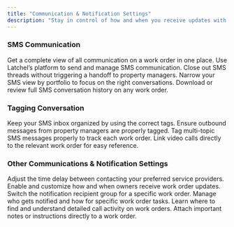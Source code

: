 ```yaml
---
title: "Communication & Notification Settings"
description: "Stay in control of how and when you receive updates with Latchel’s Communication & Notification Settings. This section walks you through the different ways you can manage notifications—whether it's by email, SMS, or phone—so you never miss an important update. You’ll also learn how to customize team contact preferences, escalation settings, and after-hours communication rules. Use these guides to ensure the right people are notified at the right time, keeping your maintenance operations running smoothly."
---
```


### **SMS Communication**

<CardGroup cols={2}>
  <Card title="Property Manager 360 Degree Communication View" icon="comment-sms" iconType="duotone" color="#ff9b8a" horizontal href="/s/topic/0TO5e000000h9wqGAA/Property-Manager-360-Degree-Communication-View">
    Get a complete view of all communication on a work order in one place.
  </Card>
  <Card title="How To Send SMS Messages From Latchel" icon="envelope-open-text" iconType="duotone" color="#ff9b8a" horizontal href="/s/topic/0TO5e000000h9wqGAA/How-To-Send-SMS-Messages-From-Latchel">
    Use Latchel’s platform to send and manage SMS communication.
  </Card>
  <Card title="End SMS Conversation Without Assigning It to Property Managers" icon="square-envelope" iconType="duotone" color="#ff9b8a" horizontal href="/s/topic/0TO5e000000h9wqGAA/End-SMS-Conversation-Without-Assigning-It-to-Property-Managers">
    Close out SMS threads without triggering a handoff to property managers.
  </Card>
  <Card title="How to Filter SMS by Portfolio" icon="filter-list" iconType="duotone" color="#ff9b8a" horizontal href="/s/topic/0TO5e000000h9wqGAA/How-to-Filter-SMS-by-Portfolio">
    Narrow your SMS view by portfolio to focus on the right conversations.
  </Card>
  <Card title="SMS Transcripts" icon="message-bot" iconType="duotone" color="#ff9b8a" horizontal href="/s/topic/0TO5e000000h9wqGAA/SMS-Transcripts">
    Download or review full SMS conversation history on any work order.
  </Card>
</CardGroup>

### **Tagging Conversation**

<CardGroup cols={2}>
  <Card title="How to Ensure an SMS Conversation Has the Right Tag" icon="user-tag" iconType="duotone" color="#ff9b8a" horizontal href="/s/topic/0TO5e000000h9wqGAA/How-to-Ensure-an-SMS-Conversation-Has-the-Right-Tag">
    Keep your SMS inbox organized by using the correct tags.
  </Card>
  <Card title="How to Tag SMS Conversations Started by a Property Manager" icon="user-check" iconType="duotone" color="#ff9b8a" horizontal href="/s/topic/0TO5e000000h9wqGAA/How-to-Tag-SMS-Conversations-Started-by-a-Property-Manager">
    Ensure outbound messages from property managers are properly tagged.
  </Card>
  <Card title="How to Handle Tags for Someone Asking About Multiple Work Orders" icon="tag" iconType="duotone" color="#ff9b8a" horizontal href="/s/topic/0TO5e000000h9wqGAA/How-to-Handle-Tags-for-Someone-Asking-About-Multiple-Work-Orders">
    Tag multi-topic SMS messages properly to track each work order.
  </Card>
  <Card title="How to Tag Video Calls to a Work Order" icon="file-video" iconType="duotone" color="#ff9b8a" horizontal href="/s/topic/0TO5e000000h9wqGAA/How-to-Tag-Video-Calls-to-a-Work-Order-New-Experience">
    Link video calls directly to the relevant work order for easy reference.
  </Card>
</CardGroup>

### **Other Communications & Notification Settings**

<CardGroup cols={2}>
  <Card title="Customize How Long Latchel Waits Before Contacting Your Next Service Provider" icon="message-lines" iconType="duotone" color="#ff9b8a" horizontal href="/s/topic/0TO5e000000h9wqGAA/Customize-How-Long-Latchel-Waits-Before-Contacting-Your-Next-Service-Provider">
    Adjust the time delay between contacting your preferred service providers.
  </Card>
  <Card title="How to Setup Owner Communication" icon="message-smile" iconType="duotone" color="#ff9b8a" horizontal href="/s/topic/0TO5e000000h9wqGAA/How-to-Setup-Owner-Communication">
    Enable and customize how and when owners receive work order updates.
  </Card>
  <Card title="How to Change the User Notification Group via Work Order" icon="screen-users" iconType="duotone" color="#ff9b8a" horizontal href="/s/topic/0TO5e000000h9wqGAA/How-to-change-the-user-notification-group-via-work-order-New-Experience">
    Switch the notification recipient group for a specific work order.
  </Card>
  <Card title="Task Notification Settings" icon="diagram-subtask" iconType="duotone" color="#ff9b8a" horizontal href="/s/topic/0TO5e000000h9wqGAA/Task-Notification-Settings">
    Manage who gets notified and how for specific work order tasks.
  </Card>
  <Card title="How to Access & Read Call Logs" icon="phone-intercom" iconType="duotone" color="#ff9b8a" horizontal href="/s/topic/0TO5e000000h9wqGAA/How-to-Access-Read-Call-Logs-New-Experience">
    Learn where to find and understand detailed call activity on work orders.
  </Card>
  <Card title="How to Add a Special Note to a Work Order" icon="notes" iconType="duotone" color="#ff9b8a" horizontal href="/s/topic/0TO5e000000h9wqGAA/How-to-Add-a-Special-Note-to-a-Work-Order-New-Experience">
    Attach important notes or instructions directly to a work order.
  </Card>
</CardGroup>